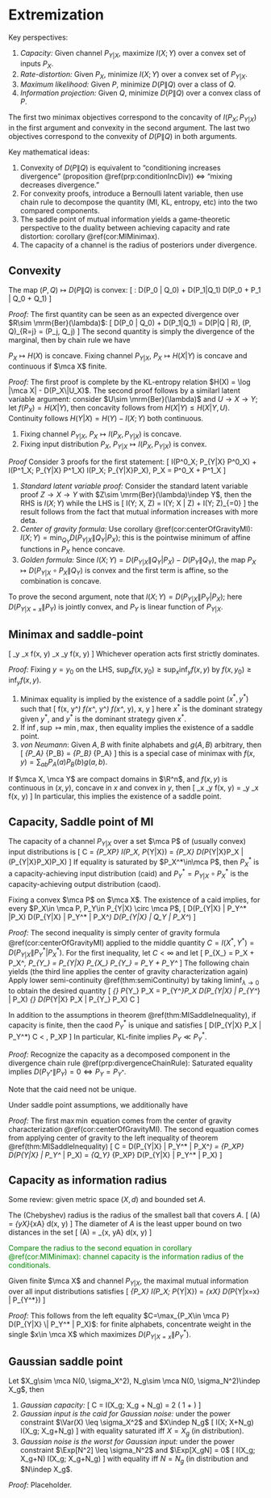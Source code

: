 # Extremization 

Key perspectives: 

1. _Capacity:_ Given channel $P_{Y|X}$, maximize $I(X; Y)$ 
    over a convex set of inputs $P_X$. 
2. _Rate-distortion:_ Given $P_X$, minimize $I(X; Y)$ 
    over a convex set of $P_{Y|X}$. 
3. _Maximum likelihood:_ Given $P$, minimize $D(P\|Q)$ 
    over a class of $Q$. 
4. _Information projection:_ Given $Q$, minimize $D(P\|Q)$ 
    over a convex class of $P$. 

The first two minimax objectives correspond to the 
concavity of $I(P_X; P_{Y|X})$ in the first argument and 
convexity in the second argument. The last two objectives 
correspond to the convexity of $D(P\|Q)$ in both arguments. 

Key mathematical ideas: 

1. Convexity of $D(P\|Q)$ is equivalent to "conditioning increases 
    divergence" (proposition \@ref(prp:conditionIncDiv)) 
    $\iff$ "mixing decreases divergence." 
2. For convexity proofs, introduce a Bernoulli latent variable, 
    then use chain rule to decompose the quantity (MI, KL, entropy, etc) 
    into the two compared components. 
3. The saddle point of mutual information yields a game-theoretic 
    perspective to the duality between achieving capacity and 
    rate distortion: corollary \@ref(cor:MIMinimax). 
4. The capacity of a channel is the radius of posteriors under 
    divergence. 

## Convexity {-}

:::{.theorem name="KL convexity"}
The map $(P, Q)\mapsto D(P\|Q)$ is convex: 
\[ 
    \forall \lambda \in [0, 1]: 
    \lambda D(P_0 \| Q_0) + \bar \lambda D(P_1\|Q_1) 
    \geq D(\lambda P_0 + \bar \lambda P_1 \| 
    \lambda Q_0 + \bar \lambda Q_1) 
\] 
:::
_Proof:_ The first quantity can be seen as an expected divergence 
over $R\sim \mrm{Ber}(\lambda)$: 
\[ 
    \lambda D(P_0 \| Q_0) + \bar \lambda D(P_1\|Q_1) 
    = D(P\|Q | R), \quad (P, Q)_{R=j} = (P_j, Q_j)
\] 
The second quantity is simply the divergence of the marginal, 
then by chain rule we have 
\begin{align}
    D(P\|Q | R) 
    = D(PR \|QR) \geq D(P\|Q)
\end{align} 


:::{.theorem name="concavity of entropy"}
$P_X\mapsto H(X)$ is concave. Fixing channel 
$P_{Y|X}$, $P_X\mapsto H(X|Y)$ is concave 
and continuous if $\mca X$ finite. 
:::
_Proof:_ The first proof is complete by the 
KL-entropy relation $H(X) = \log |\mca X| - D(P_X\|U_X)$. 
The second proof follows by a similarl latent 
variable argument: consider $U\sim \mrm{Ber}(\lambda)$ and 
$U\to X\to Y$; let $f(P_X) = H(X|Y)$, then 
\begin{align} 
    f(\lambda P_0 + \bar \lambda P_1) = H(X|Y), \quad 
    \lambda f(P_0) + \bar \lambda f(P_1) = H(X|Y, U)
\end{align}
concavity follows from $H(X|Y) \leq H(X|Y, U)$. Continuity 
follows $H(Y|X) = H(Y) - I(X; Y)$ both continuous. 


:::{.theorem name="extremality of MI"}

1. Fixing channel $P_{Y|X}$, $P_X\mapsto I(P_X, P_{Y|X})$ is concave. 
2. Fixing input distribution $P_X$, $P_{Y|X} \mapsto I(P_X, P_{Y|X})$ 
    is convex. 
:::
_Proof_ Consider 3 proofs for the first statement: 
\[ 
    \lambda I(P^0_X; P_{Y|X} \circ P^0_X) +
    \bar \lambda I(P^1_X; P_{Y|X} \circ P^1_X) 
    \geq 
    I(P_X; P_{Y|X}\circ P_X), \quad 
    P_X = \lambda P^0_X + \bar \lambda P^1_X
\] 

1. _Standard latent variable proof:_ Consider the standard 
    latent variable proof $Z\to X\to Y$ with 
    $Z\sim \mrm{Ber}(\lambda)\indep Y$, 
    then the RHS is $I(X; Y)$ while the LHS is 
    \[ 
        I(Y; X, Z) = I(Y; X | Z) + I(Y; Z)_{=0}
    \] 
    the result follows from the fact that mutual information increases 
    with more deta. 
2. _Center of gravity formula:_ 
    Use corollary \@ref(cor:centerOfGravityMI): 
    $I(X; Y) = \min_{Q_Y} D(P_{Y|X} \|Q_Y | P_X)$; this is 
    the pointwise minimum of affine functions in $P_X$ 
    hence concave. 
3. _Golden formula:_ Since 
    $I(X; Y) = D(P_{Y|X} \|Q_Y|P_X) - D(P_Y\|Q_Y)$, 
    the map $P_X\mapsto D(P_{Y|X} \circ P_X \|Q_Y)$ 
    is convex and the first term is affine, so the 
    combination is concave. 

To prove the second argument, note that 
$I(X; Y) = D(P_{Y|X} \| P_Y|P_X)$; here $D(P_{Y|X=x} \| P_Y)$ 
is jointly convex, and $P_Y$ is linear function of $P_{Y|X}$. 


## Minimax and saddle-point {-}

:::{.proposition name="minimax inequality"}
\[ 
    \inf_y \sup_x f(x, y) \geq \sup_x \inf_y f(x, y)
\] 
Whichever operation acts first strictly dominates. 
:::
_Proof:_ Fixing $y=y_0$ on the LHS, 
$\sup_x f(x, y_0) \geq \sup_x \inf_y f(x, y)$ by 
$f(x, y_0)\geq  \inf_y f(x, y)$. 


1. Minimax equality is implied by the existence of a saddle 
    point $(x^*, y^*)$ such that 
    \[ 
        f(x, y^*) \leq f(x^*, y^*) \leq f(x^*, y), \quad \forall x, y
    \] 
    here $x^*$ is the dominant strategy given $y^*$, and 
    $y^*$ is the dominant strategy given $x^*$. 
2. If $\inf, \sup\mapsto \min, \max$, then equality implies 
    the existence of a saddle point. 
3. _von Neumann_: Given $A, B$ with finite alphabets and $g(A, B)$ 
    arbitrary, then 
    \[ 
        \min_{P_A} \max_{P_B} \Exp[g(A, B)] 
        = \max_{P_B} \min_{P_A} \Exp[g(A, B)]
    \] 
    this is a special case of minimax with 
    $f(x, y) = \sum_{ab} P_A(a)P_B(b) g(a, b)$. 

:::{.theorem #minimaxEquality name="minimax theorem"}
If $\mca X, \mca Y$ are compact domains in $\R^n$, and 
$f(x, y)$ is continuous in $(x, y)$, concave in $x$ and 
convex in $y$, then 
\[ 
    \max_x \min_y f(x, y) = \min_y \max_x f(x, y)
\] 
In particular, this implies the existence of a saddle point. 
:::

## Capacity, Saddle point of MI {-}

:::{.definition name="capacity, caid, caod"}
The capacity of a channel $P_{Y|X}$ over a set $\mca P$ 
of (usually convex) input distributions is 
\[ 
    C = \sup_{P_X\in \mca P} I(P_X, P_{Y|X}) 
    = \sup_{P_X} D(P_{Y|X}P_X \| (P_{Y|X}\circ P_X)P_X)
\] 
If equality is saturated by $P_X^*\in\mca P$, then 
$P_X^*$ is a capacity-achieving input distribution 
(caid) and $P_Y^* = P_{Y|X}\circ P_X^*$ is the capacity-achieving 
output distribution (caod). 
:::

:::{.theorem #MISaddleInequality name="implications of MI saddle point"}
Fixing a convex $\mca P$ on $\mca X$. The existence of a caid 
implies, for every $P_X\in \mca P, P_Y\in P_{Y|X} \circ \mca P$, 
\[ 
    D(P_{Y|X} \| P_Y^* |P_X) \leq D(P_{Y|X} \| P_Y^* | P_X^*) 
    \leq D(P_{Y|X} \| Q_Y | P_X^*)
\] 
:::
_Proof:_ The second inequality is simply center of gravity 
formula \@ref(cor:centerOfGravityMI) applied to the 
middle quantity $C=I(X^*, Y^*) = D(P_{Y|X} \| P_Y^* | P_X^*)$. 
For the first inequality, let $C<\infty$ and let 
\[ 
    P_{X_\lambda} = \lambda P_X + \bar \lambda P_X^*, \quad 
    P_{Y_\lambda} = P_{Y|X} \circ P_{X_\lambda} \implies 
    P_{Y_\lambda} = \lambda P_Y + \bar \lambda P_Y^* 
\] 
The following chain yields (the third line applies the 
center of gravity characterization again) 
\begin{align}
    C 
    &\geq I(X_\lambda; Y_\lambda) 
    = D(P_{Y|X} \| P_{Y_\lambda} | P_{X_\lambda}) \\ 
    &= \lambda D(P_{Y|X} \| P_{Y_\lambda} | P_X) + 
    \bar \lambda D(P_{Y|X} \| P_{Y_\lambda} | P_{X^*}) \\ 
    &\geq \lambda D(P_{Y|X} \| P_{Y_\lambda} | P_X) + \bar \lambda C \\ 
    C &\geq D(P_{Y|X} \| P_{Y_\lambda} | P_X) 
    = D(P_{Y|X} P_X \| P_{Y_\lambda} P_X) 
\end{align}
Apply lower semi-continuity \@ref(thm:semiContinuity) 
by taking $\liminf_{\lambda\to 0}$ to obtain the desired quantity 
\[ 
    \liminf_{\lambda\to 0} P_{Y_\lambda} P_X = P_{Y^*}P_X \implies 
    D(P_{Y|X} \| P_{Y^*} | P_X) \leq 
    \liminf_{\lambda\to 0} D(P_{Y|X} P_X \| P_{Y_\lambda} P_X)  \leq C 
\] 

:::{.corollary #caodUniqueness name="uniqueness of caod"}
In addition to the assumptions in theorem \@ref(thm:MISaddleInequality), 
if capacity is finite, then the caod $P_Y^*$ is unique and satisfies 
\[ 
    D(P_{Y|X} \circ P_X \| P_Y^*) \leq C < \infty, 
    \quad \forall P_X\in \mca P 
\] 
In particular, KL-finite implies $P_Y \ll P_Y^*$. 
:::
_Proof:_ Recognize the capacity as a decomposed component 
in the divergence chain rule \@ref(prp:divergenceChainRule):
\begin{align}
    C = D(P_{X^*Y^*} \| P_{Y^*}P_{X^*})
    &= D(P_{X^*Y^*} \| P_{Y^*} P_X) - D(P_{Y^*} \| P_Y) \\ 
    &= D(P_{X|Y} \| P_X | P_{Y^*}) - D(P_{Y^*} \| P_Y) \\ 
    &\geq D(P_{X|Y} \| P_{X^*} | P_{Y^*})_{=C} - D(P_{Y^*} \| P_Y)
\end{align}
Saturated equality implies $D(P_{Y^*} \| P_Y)=0\iff P_Y=P_{Y^*}$. 

Note that the caid need not be unique.  

:::{.corollary #MIMinimax name="minimax MI"}
Under saddle point assumptions, we additionally have 
\begin{align}
    C = \max_{P_X\in \mca P} I(X; Y) 
    &= \max_{P_X\in \mca P} \min_{Q_Y} D(P_{Y|X} \| Q_Y | P_X) \\ 
    &= \min_{Q_Y} \sup_{P_X\in \mca P} D(P_{Y|X} \| Q_Y|P_X) 
\end{align}
:::
_Proof:_ The first $\max\min$ equation comes from the 
center of gravity characterization \@ref(cor:centerOfGravityMI). 
The second equation comes from applying center of gravity 
to the left inequality of theorem \@ref(thm:MISaddleInequality) 
\[ 
    C = D(P_{Y|X} \| P_Y^* | P_X^*) 
    = \max_{P_X\in \mca P} D(P_{Y|X} \| P_Y^* | P_X) 
    = \min_{Q_Y} \sup_{P_X\in \mca P} D(P_{Y|X} \| P_Y^* | P_X) 
\] 

## Capacity as information radius {-}

Some review: given metric space $(X, d)$ and bounded set $A$. 

:::{.definition name="radius, diameter"}
The (Chebyshev) radius is the radius of the smallest ball 
that covers $A$. 
\[ 
    \mrm{rad}(A) = \inf_{y\in X}\sup_{x\in A} d(x, y)
\] 
The diameter of $A$ is the least upper bound on 
two distances in the set 
\[ 
    \mrm{diam}(A) = \sup_{x, y\in A} d(x, y)
\] 
:::

<span style="color:green">
Compare the radius to the second equation in corollary 
\@ref(cor:MIMinimax): channel capacity is the information 
radius of the conditionals. 
</span>

:::{.corollary}
Given finite $\mca X$ and channel $P_{Y|X}$, the 
maximal mutual information over all input distributions 
satisfies 
\[ 
    \max_{P_X} I(P_X; P_{Y|X}) 
    = \max_{x\in \mca X} D(P_{Y|x=x} \| P_{Y^*})
\] 
:::
_Proof:_ This follows from the left equality 
$C=\max_{P_X\in \mca P} D(P_{Y|X} \| P_Y^* | P_X)$: for finite 
alphabets, concentrate weight in the single $x\in \mca X$ 
which maximizes $D(P_{Y|X=x} \| P_Y^*)$. 

## Gaussian saddle point {-}

:::{.theorem name="extremality of Gaussian channels"}
Let $X_g\sim \mca N(0, \sigma_X^2), 
N_g\sim \mca N(0, \sigma_N^2)\indep X_g$, then 

1. _Gaussian capacity:_ 
\[ 
    C = I(X_g; X_g + N_g) = \df 1 2 \log \left(
        1 + \df{\sigma_X^2}{\sigma_N^2}
    \right)
\] 
2. _Gaussian input is the caid for Gaussian noise:_ under 
    the power constraint $\Var(X) \leq \sigma_X^2$ and $X\indep N_g$ 
\[ 
    I(X; X+N_g) \leq I(X_g; X_g+N_g) 
\] 
with equality saturated iff $X=X_g$ (in distribution). 
3. _Gaussian noise is the worst for Gaussian input:_ under 
    the power constraint $\Exp[N^2] \leq \sigma_N^2$ and $\Exp[X_gN] = 0$ 
\[ 
    I(X_g; X_g+N) \geq I(X_g; X_g+N_g) 
\] 
with equality iff $N=N_g$ (in distribution and $N\indep X_g$. 
:::
_Proof:_ Placeholder. 